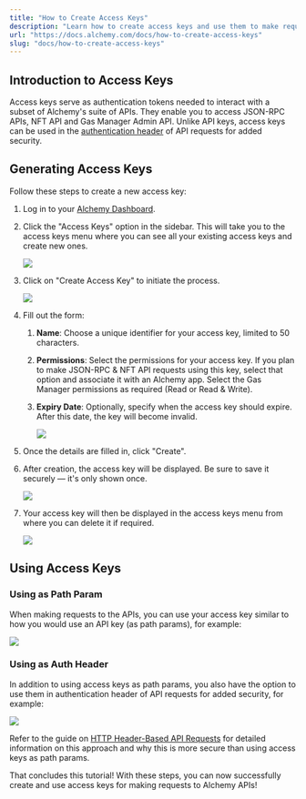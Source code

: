 ```yaml
---
title: "How to Create Access Keys"
description: "Learn how to create access keys and use them to make requests to Alchemy APIs"
url: "https://docs.alchemy.com/docs/how-to-create-access-keys"
slug: "docs/how-to-create-access-keys"
---
```


## Introduction to Access Keys

Access keys serve as authentication tokens needed to interact with a subset of Alchemy's suite of APIs. They enable you to access JSON-RPC APIs, NFT API and Gas Manager Admin API. Unlike API keys, access keys can be used in the [authentication header](/docs/how-to-use-api-keys-in-http-headers) of API requests for added security.

## Generating Access Keys

Follow these steps to create a new access key:

1. Log in to your [Alchemy Dashboard](https://dashboard.alchemy.com/).

2. Click the "Access Keys" option in the sidebar. This will take you to the access keys menu where you can see all your existing access keys and create new ones.

   ![](7e3f164-image.png)

3. Click on "Create Access Key" to initiate the process.

   ![](cc05340-image.png)

4. Fill out the form:

   1. **Name**: Choose a unique identifier for your access key, limited to 50 characters.

   2. **Permissions**: Select the permissions for your access key. If you plan to make JSON-RPC & NFT API requests using this key, select that option and associate it with an Alchemy app. Select the Gas Manager permissions as required (Read or Read & Write).

   3. **Expiry Date**: Optionally, specify when the access key should expire. After this date, the key will become invalid.

      ![](86aa485-image.png)

5. Once the details are filled in, click "Create".

6. After creation, the access key will be displayed. Be sure to save it securely — it's only shown once.

   ![](9ad941c-image.png)

7. Your access key will then be displayed in the access keys menu from where you can delete it if required.

   ![](7557f3d-image.png)

## Using Access Keys

### Using as Path Param

When making requests to the APIs, you can use your access key similar to how you would use an API key (as path params), for example:

![](96820cf-image.png)

### Using as Auth Header

In addition to using access keys as path params, you also have the option to use them in authentication header of API requests for added security, for example:

![](efc9927-image.png)

Refer to the guide on [HTTP Header-Based API Requests](/docs/how-to-use-api-keys-in-http-headers) for detailed information on this approach and why this is more secure than using access keys as path params.

That concludes this tutorial! With these steps, you can now successfully create and use access keys for making requests to Alchemy APIs!
